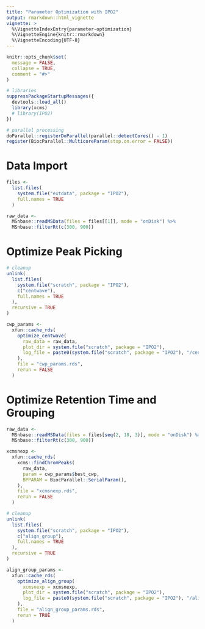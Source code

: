 ```yaml
---
title: "Parameter Optimization with IPO2"
output: rmarkdown::html_vignette
vignette: >
  %\VignetteIndexEntry{parameter-optimization}
  %\VignetteEngine{knitr::rmarkdown}
  %\VignetteEncoding{UTF-8}
---
```


```r
knitr::opts_chunk$set(
  message = FALSE,
  collapse = TRUE,
  comment = "#>"
)
```

```r
# libraries
suppressPackageStartupMessages({
  devtools::load_all()
  library(xcms)
  # library(IPO2)
})

# parallel processing
doParallel::registerDoParallel(parallel::detectCores() - 1)
register(BiocParallel::MulticoreParam(stop.on.error = FALSE))
```

# Data Import

```r
files <- 
  list.files(
    system.file("extdata", package = "IPO2"), 
    full.names = TRUE
  )

raw_data <- 
  MSnbase::readMSData(files = files[[1]], mode = "onDisk") %>% 
  MSnbase::filterRt(c(300, 900))
```

# Optimize Peak Picking

```r
# cleanup
unlink(
  list.files(
    system.file("scratch", package = "IPO2"), 
    c("centwave"), 
    full.names = TRUE
  ), 
  recursive = TRUE
)

cwp_params <-
  xfun::cache_rds(
    optimize_centwave(
      raw_data = raw_data,
      plot_dir = system.file("scratch", package = "IPO2"),
      log_file = paste0(system.file("scratch", package = "IPO2"), "/centwave_log.txt")
    ), 
    file = "cwp_params.rds",
    rerun = FALSE
  )
```

# Optimize Retention Time and Grouping

```r
raw_data <- 
  MSnbase::readMSData(files = files[seq(2, 18, 3)], mode = "onDisk") %>% 
  MSnbase::filterRt(c(300, 900))
```

```r
xcmsnexp <- 
  xfun::cache_rds(
    xcms::findChromPeaks(
      raw_data,
      param = cwp_params$best_cwp,
      BPPARAM = BiocParallel::SerialParam(),
    ), 
    file = "xcmsnexp.rds", 
    rerun = FALSE
  )
```

```r
# cleanup
unlink(
  list.files(
    system.file("scratch", package = "IPO2"), 
    c("align_group"), 
    full.names = TRUE
  ), 
  recursive = TRUE
)

align_group_params <-
  xfun::cache_rds(
    optimize_align_group(
      xcmsnexp = xcmsnexp,
      plot_dir = system.file("scratch", package = "IPO2"),
      log_file = paste0(system.file("scratch", package = "IPO2"), "/align_group_log.txt")
    ), 
    file = "align_group_params.rds",
    rerun = TRUE
  )
```



